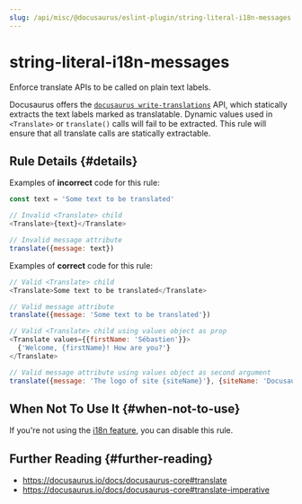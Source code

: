 ```yaml
---
slug: /api/misc/@docusaurus/eslint-plugin/string-literal-i18n-messages
---
```


# string-literal-i18n-messages

Enforce translate APIs to be called on plain text labels.

Docusaurus offers the [`docusaurus write-translations`](../../../cli.mdx#docusaurus-write-translations-sitedir) API, which statically extracts the text labels marked as translatable. Dynamic values used in `<Translate>` or `translate()` calls will fail to be extracted. This rule will ensure that all translate calls are statically extractable.

## Rule Details {#details}

Examples of **incorrect** code for this rule:

```js
const text = 'Some text to be translated'

// Invalid <Translate> child
<Translate>{text}</Translate>

// Invalid message attribute
translate({message: text})
```

Examples of **correct** code for this rule:

```js
// Valid <Translate> child
<Translate>Some text to be translated</Translate>

// Valid message attribute
translate({message: 'Some text to be translated'})

// Valid <Translate> child using values object as prop
<Translate values={{firstName: 'Sébastien'}}>
  {'Welcome, {firstName}! How are you?'}
</Translate>

// Valid message attribute using values object as second argument
translate({message: 'The logo of site {siteName}'}, {siteName: 'Docusaurus'})
```

## When Not To Use It {#when-not-to-use}

If you're not using the [i18n feature](../../../i18n/i18n-introduction.mdx), you can disable this rule.

## Further Reading {#further-reading}

- https://docusaurus.io/docs/docusaurus-core#translate
- https://docusaurus.io/docs/docusaurus-core#translate-imperative
